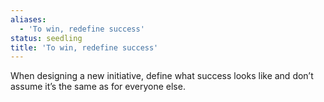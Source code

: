 ```yaml
---
aliases:
  - 'To win, redefine success'
status: seedling
title: 'To win, redefine success'
---
```

When designing a new initiative, define what success looks like and don’t assume it’s the same as for everyone else.
